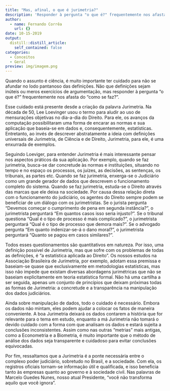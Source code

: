 ```yaml
---
title: "Mas, afinal, o que é jurimetria?"
description: 'Responder à pergunta "o que é?" frequentemente nos afasta do "como se faz?. Não há uma cartilha a ser seguida, apenas um conjunto de princípios que deixam próximas todas as formas de Jurimetria'
author:
  - name: Fernando Corrêa
    url: {}
date: 10-15-2019
output:
  distill::distill_article:
    self_contained: false
categories:
  - Conceitos
  - Geral
preview: img/imagem.png
---
```


Quando o assunto é ciência, é muito importante ter cuidado para não se
afundar no lodo pantanoso das definições. Não que definições sejam
inúteis ou meros exercícios de argumentação, mas responder à pergunta "o
que é?" frequentemente nos afasta do "como se faz?".

Esse cuidado está presente desde a criação da palavra Jurimetria. Na
década de 50, Lee Loevinger usou o termo para aludir ao uso de
mensurações objetivas no dia-a-dia do Direito. Para ele, os avanços da
computação possibilitaram uma forma de encarar as normas e sua aplicação
que baseia-se em dados e, consequentemente, estatísticas. Entretanto, ao
invés de descrever abstratamente a ideia com definições universais de
Jurimetria, de Ciência e de Direito, Jurimetria, para ele, é uma
enxurrada de exemplos.

Seguindo Loeviger, para entender Jurimetria é mais interessante pensar
nos aspectos práticos da sua aplicação. Por exemplo, quando se faz
jurimetria, busca-se dar concretude às normas e instituições, situando
no tempo e no espaço os processos, os juízes, as decisões, as sentenças,
os tribunais, as partes etc. Quando se faz jurimetria, enxerga-se o
Judiciário como um grande gerador de dados que descrevem o funcionamento
completo do sistema. Quando se faz jurimetria, estuda-se o Direito
através das marcas que ele deixa na sociedade. Por causa dessa relação
direta com o funcionamento do judiciário, os agentes do Direito sempre
podem se beneficiar de um diálogo com os jurimetristas. Se o jurista
pergunta "Devemos começar o cumprimento de pena em segunda instância?",
o jurimetrista perguntará "Em quantos casos isso seria injusto?". Se o
tribunal questiona "Qual é o tipo de processo é mais complicado?", o
jurimetrista perguntará "Qual é o tipo de processo que demora mais?". Se
o advogado pergunta "Em quanto indenizar-se-á o dano moral?", o
jurimetrista perguntará "Quanto se pagou em casos similares?".

Todos esses questionamentos são quantitativos em natureza. Por isso, uma
definição possível de Jurimetria, mas que sofre com os problemas de
todas as definições, é "a estatística aplicada ao Direito". Os nossos
estudos na Associação Brasileira de Jurimetria, por exemplo, adotam essa
premissa e baseiam-se quase que exclusivamente em metodologias
estatísticas, mas isso não impede que existam diversas abordagens
jurimétricas que não se baseiam explicitamente em teoria estatística
formal. Não há uma cartilha a ser seguida, apenas um conjunto de
princípios que deixam próximas todas as formas de Jurimetria: a
concretude e a transparência na manipulação dos dados judiciários.

Ainda sobre manipulação de dados, todo o cuidado é necessário. Embora os
dados não mintam, eles podem ajudar a colocar os fatos de maneira
conveniente. A boa Jurimetria deixará os dados contarem a história que
for relevante para o tema em estudo, enquanto a má Jurimetria não tomará
o devido cuidado com a forma com que analisam os dados e estará sujeita
a conclusões inconsistentes. Assim como nas outras "metrias" mais
antigas, como a Econometria e a Biometria, é muito importante que o
método de análise dos dados seja transparente e cuidadoso para evitar
conclusões equivocadas.

Por fim, ressaltamos que a Jurimetria é a ponte necessária entre o
complexo poder judiciário, sobretudo no Brasil, e a sociedade. Com ela,
os registros oficiais tornam-se informação útil e qualificada, e isso
beneficia tanto às empresas quanto ao governo e à sociedade civil. Nas
palavras de Marcelo Guedes Nunes, nosso atual Presidente, "você não
transforma aquilo que você ignora".

